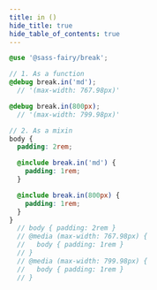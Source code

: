 ```yaml
---
title: in ()
hide_title: true
hide_table_of_contents: true
---
```


<DocPage fieldName="in" fieldType="function" spec={Spec} />

```scss
@use '@sass-fairy/break';

// 1. As a function
@debug break.in('md');
  // '(max-width: 767.98px)'

@debug break.in(800px);
  // '(max-width: 799.98px)'

// 2. As a mixin
body {
  padding: 2rem;

  @include break.in('md') {
    padding: 1rem;
  }

  @include break.in(800px) {
    padding: 1rem;
  }
}
  // body { padding: 2rem }
  // @media (max-width: 767.98px) {
  //   body { padding: 1rem }
  // }
  // @media (max-width: 799.98px) {
  //   body { padding: 1rem }
  // }
```
